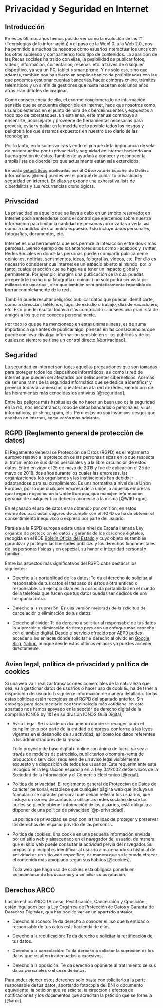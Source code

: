 # Privacidad y Seguridad en Internet 

## Introducción

En estos últimos años hemos podido ver como la evolución de las IT (Tecnologías de la información) y el paso de la Web1.0. a la Web 2.0., nos ha permitido a muchos de nosotros como usuarios interactuar los unos con los otros subiendo y compartiendo todo tipo de contenidos. La aparición de las Redes sociales ha traído con ellas, la posibilidad de  publicar fotos, videos, información, comentarios, reseñas, etc.  a través de cualquier dispositivo, ya sea un PC, tablet o smartphone. Y no solo eso, sino que además, también nos ha abierto un amplio abanico de posibilidades con las que podemos  gestionar cuentas bancarias, hacer compras online, trámites telemáticos y un sinfín  de gestiones que hasta hace tan solo unos años atrás eran difíciles de imaginar.

Como consecuencia de ello, el enorme conglomerado de información sensible que se encuentra disponible en internet, hace que nosotros como usuarios estemos en el punto de mira de ciberdelincuentes y expuestos a todo tipo de ciberataques. En esta línea, este manual contribuye a enseñarte, aconsejarte y proveerte de herramientas necesarias para  prevenir, evitar y paliar  en la medida de lo posible todos los  riesgos y peligros a los que estamos expuestos  en nuestro uso diario de las tecnologías.

Por lo tanto, en lo sucesivo iras viendo el porqué de la importancia de velar de manera activa por tu privacidad y seguridad en internet haciendo una buena gestión de éstas. También te ayudará a conocer y reconocer la amplia lista de ciberdelitos que actualmente están más extendidos. 

En estás [estadísticas](https://oedi.es/estadisticas/) públicadas por el  Observatorio Español de Delitos informáticos [@oedi] puedes ver el porqué de cuidar tu privacidad y seguridad en internet. En ellas se expone una  exhaustiva lista de ciberdelitos  y sus recurrencias cronológicas.

## Privacidad 

La privacidad es aquello que se lleva a cabo en un ámbito reservado; en Internet podría entenderse como el  control que ejercemos sobre nuestra información  para limitar la cantidad de personas autorizadas a verla, así como la cantidad de contenido expuesto. Esto incluye datos personales, fotografías, documentos, etc. 

Internet es una herramienta que nos permite la interacción entre dos o más personas. Siendo ejemplo de los anteriores sitios como Facebook y Twitter, Redes Sociales en donde las personas pueden compartir públicamente opiniones, noticias, sentimientos, ideas, fotografías, videos, etc. Por ello es necesario considerar que Internet es un espacio abierto al mundo, por lo tanto, cualquier acción que se haga va a tener un impacto global y permanente. Por ejemplo, imagina una publicación de la cual puedas arrepentirte (como una fotografía u opinión) no solo podrá ser vista por millones de usuarios , sino que también será prácticamente imposible de borrar completamente de la red .

También puede resultar peligroso publicar datos que puedan identificarte, como la dirección, teléfonos, lugar de estudio o trabajo, días de vacaciones, etc. Esto puede resultar todavía más complicado si posees una gran lista de amigos a los que no conoces  personalmente. 

Por todo lo que se ha mencionado en éstas últimas líneas, es de suma importancia que antes de publicar algo, pienses en las consecuencias que puede conllevar divulgar información sensible en sitios públicos y de los cuales no siempre se tiene un control directo [@privacidad].

## Seguridad

La seguridad en internet son todas aquellas precauciones que son tomadas para proteger todos los dispositivos informáticos, así como la red de internet que pueden ser afectados por delincuentes cibernéticos. Además de ser una rama de la seguridad informática que se dedica a identificar y prevenir todas las amenazas que afectan a la red de redes, siendo una de las herramientas más conocidas los antivirus [@seguridad].

Entre los peligros más habituales de no hacer un buen uso de la seguridad en la red, nos encontramos, robo de datos bancarios o personales, virus informáticos, phishing, spam, etc. Pero estos no son losúnicos riesgos que asechan en internet, como verás más adelante.

## RGPD (Reglamento general de protección de datos)

El Reglamento General de Protección de Datos (RGPD) es el reglamento europeo relativo a la protección de las personas físicas en lo que respecta al tratamiento de sus datos personales y a la libre circulación de estos datos. Entró en vigor el 25 de mayo de 2016 y fue de aplicación el 25 de mayo de 2018, dos años durante los cuales las empresas, las organizaciones, los organismos y las instituciones han debido ir adaptándose para su cumplimiento. Es una normativa a nivel de la Unión Europea, por lo que cualquier empresa de la unión, o aquellas empresas que tengan negocios en la Unión Europea, que manejen información personal de cualquier tipo deberán acogerse a la misma [@WIKI-rgpd].

En el pasado el uso de datos eran obtenido por omisión, en estos momentos para estar seguros de cumplir con el RGPD se ha de obtener el consentimiento inequívoco o expreso por parte del usuario.

Paralela a la RGPD europea existe una a nivel de España llamada Ley orgánica de protección de datos y garantía de los derechos digitales, recogida en el BOE [Boletín Oficial del Estado](https://www.boe.es/buscar/doc.php?id=BOE-A-2018-16673) y cuyo objeto es también garantizar y proteger las libertades públicas y los derechos fundamentales de las personas físicas y en especial, su honor e integridad personal y familiar.

Entre los aspectos más significativos del RGPD cabe destacar los siguientes:

- Derecho a la portabilidad de los datos: Te da el derecho de solicitar al responsable de tus datos el traspaso de éstos a otra entidad o responsable. Un ejemplo claro es la conocida portabilidad en el mundo de la telefonía que hacen que tus datos puedas ser cedidos de una compañía a otra.

- Derecho a la supresión: Es una versión mejorada de la solicitud de cancelación o eliminación de tus datos.

- Derecho al olvido: Te da derecho a solicitar al responsable de tus datos la supresión o eliminación de éstos pero con un enfoque más estrecho con el ámbito digital. Desde el servicio ofrecido por [AEPD](https://www.aepd.es/es/areas-de-actuacion/internet-y-redes-sociales/derecho-al-olvido) pudes acceder a los enlaces donde solicitar el derecho al olvido en [Google](https://www.google.com/webmasters/tools/legal-removal-request?complaint_type=rtbf&visit_id=637490694757326412-3626204680&hl=es&rd=1), [Bing](https://www.bing.com/webmaster/tools/eu-privacy-request), [Yahoo](https://es.ayuda.yahoo.com/kb/Solicitud-para-bloquear-resultados-de-b%C3%BAsqueda-en-Yahoo-Search-Recursos-para-Residentes-Europeos-sln28252.html?guccounter=1&guce_referrer=aHR0cHM6Ly93d3cuYWVwZC5lcy8&guce_referrer_sig=AQAAAIRquvv_VPnIiAOniwOvZi_iVodzBg6yn2C0sGApxESxJWBR6RMqeNq89qO01lmI0UdIKSr3ivLxST8cTDrgIMQRF9FIda60jZQ16f8q85f-eqLvvviA02B_fephtV40QIGV7aQ8Uw0M7f_poDUONOrmeKQzbahKvnuKZCoBDBFQ), aunque desde estos últimos enlaces ya puedes acceder directamente.

## Aviso legal, política de privacidad y política de cookies

Si una web va a realizar transacciones comerciales de la naturaleza que sea, va a gestionar datos de usuarios o hacer uso de cookies, ha de tener a disposición del usuario la siguiente información de manera detallada. Todas estas políticas están recogidas en el RGPD del apartado anterior. Sin embargo para documentarlo con terminología más cotidiana, en este apartado nos hemos apoyado en la sección de derecho digital de la compañía IONOS by 1&1 en su división IONOS Guía Digital,

- Aviso Legal: Se trata de un documento donde se recogen tanto el cumplimiento por parte de la entidad o empresa, conforme a las leyes vigentes en el desarrollo de su actividad, así como los datos referentes a los administradores de la misma.

  Todo proyecto de base digital u online con ánimo de lucro, ya sea a través de modelos de patrocinio, publicitarios o compra-venta  de productos o servicios, requieren de un aviso legal visiblemente expuesto y a disposición de todos los usuarios. Este            requerimiento está recogido en la legislación española en la Ley 34/2002 de Servicios de la Sociedad de la Información y el        Comercio Electrónico [@legal].

- Política de privacidad: El reglamento general de Protección de Datos de carácter personal, establece que cualquier página web que incluya un formulario de carácter personal que deban rellenar los usuarios, que incluya un correo de contacto o utilice las redes sociales desde las cuales se puede obtener información de los usuarios, está obligada a disponer de una política de privacidad [@p-privacidad].

  La política de privacidad se creó con la finalidad de proteger y preservar los derechos del espacio privado de las personas. 

- Política de cookies: Una cookie es una pequeña información enviada por un sitio web y almacenado en el navegador del usuario, de manera que el sitio web puede consultar la actividad previa del navegador. Su propósito principal es identificar al usuario almacenando su historial de actividad en un sitio web específico, de manera que se le pueda ofrecer el contenido más apropiado según sus hábitos [@cookies].

  Toda web que haga uso de cookies está obligada ponerlo en conocimiento de los usuarios y a solicitar su aceptación.
  
## Derechos ARCO

Los derechos ARCO  (Acceso, Rectificación, Cancelación y Oposición), están regulados por la Ley Orgánica de Protección de Datos y Garantía de Derechos Digitales, que has podido ver en un apartado anterior. 

- Derecho al acceso: Te da derecho a conocer el uso que la entidad o responsable de tus datos esta haciendo de ellos.

- Derecho a la rectificación: Te da derecho a solicitar la rectificación de tus datos.

- Derecho a la cancelación: Te da derecho a solicitar la supresión de los datos que resulten inadecuados o excesivos.

- Derecho a la oposición: Te da derecho a oponerte al tratamiento de sus datos personales o el cese de éstos.

Para poder ejercer estos derechos solo basta con solicitarlo a la parte responsable de tus datos, aportando fotocopia del DNI o documento equivalente, la petición que se solicita, la dirección a efectos de notificaciones y los documentos que acreditan la petición que se formula [@arco].

